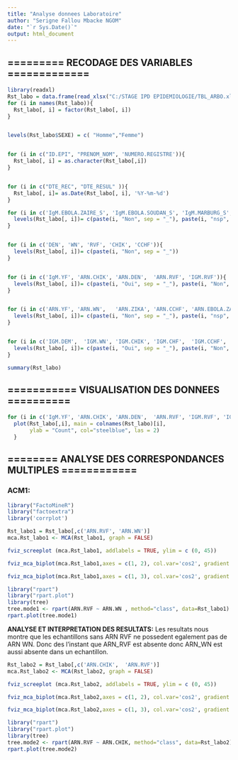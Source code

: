 ---
title: "Analyse donnees Laboratoire"
author: "Serigne Fallou Mbacke NGOM"
date: "`r Sys.Date()`"
output: html_document
---


## ========= RECODAGE DES VARIABLES ============= #
```{r echo=FALSE, warning=FALSE}
library(readxl)
Rst_labo = data.frame(read_xlsx("C:/STAGE IPD EPIDEMIOLOGIE/TBL_ARBO.xlsx"))
for (i in names(Rst_labo)){
  Rst_labo[, i] = factor(Rst_labo[, i])
}


levels(Rst_labo$SEXE) = c( "Homme","Femme")


for (i in c("ID.EPI", "PRENOM_NOM", 'NUMERO.REGISTRE')){
  Rst_labo[, i] = as.character(Rst_labo[,i])
}


for (i in c("DTE_REC", "DTE_RESUL" )){
  Rst_labo[, i]= as.Date(Rst_labo[, i], '%Y-%m-%d')
}

```


```{r echo=FALSE, warning=FALSE}
for (i in c('IgM.EBOLA.ZAIRE_S', 'IgM.EBOLA.SOUDAN_S', 'IgM.MARBURG_S', 'IgM.LASSA_S')){
  levels(Rst_labo[, i])= c(paste(i, "Non", sep = "_"), paste(i, "nsp", sep = "_"))
}


for (i in c('DEN', 'WN', 'RVF', 'CHIK', 'CCHF')){
  levels(Rst_labo[, i])= c(paste(i, "Non", sep = "_"))
} 


for (i in c('IgM.YF', 'ARN.CHIK', 'ARN.DEN',  'ARN.RVF', 'IGM.RVF')){
  levels(Rst_labo[, i])= c(paste(i, "Oui", sep = "_"), paste(i, "Non", sep = "_"), paste(i, "nsp", sep = "_"), paste(i, "a_ver", sep = "_"))
}


for (i in c('ARN.YF', 'ARN.WN',   'ARN.ZIKA', 'ARN.CCHF', 'ARN.EBOLA.ZAIRE', 'ARN.EBOLA.SOUDAN', 'ARN.MARBURG', 'ARN.LASSA')){
  levels(Rst_labo[, i])= c(paste(i, "Non", sep = "_"), paste(i, "nsp", sep = "_"), paste(i, "a_ver", sep = "_"))
}  


for (i in c('IGM.DEM',  'IGM.WN', 'IGM.CHIK', 'IGM.CHF',  'IGM.CCHF', 'IGM.ZIKA')){
  levels(Rst_labo[, i])= c(paste(i, "Oui", sep = "_"), paste(i, "Non", sep = "_"), paste(i, "nsp", sep = "_"))
}

summary(Rst_labo)
```

## =========== VISUALISATION DES DONNEES ========== ##
```{r echo=FALSE, warning=FALSE}

for (i in c('IgM.YF', 'ARN.CHIK', 'ARN.DEN',  'ARN.RVF', 'IGM.RVF', 'IGM.DEM',  'IGM.WN', 'IGM.CHIK', 'IGM.CHF',  'IGM.CCHF', 'IGM.ZIKA','ARN.YF', 'ARN.WN',   'ARN.ZIKA', 'ARN.CCHF', 'ARN.EBOLA.ZAIRE', 'ARN.EBOLA.SOUDAN', 'ARN.MARBURG', 'ARN.LASSA', 'DEN', 'WN', 'RVF', 'CHIK', 'CCHF', 'IgM.EBOLA.ZAIRE_S', 'IgM.EBOLA.SOUDAN_S', 'IgM.MARBURG_S', 'IgM.LASSA_S', 'CENTRE', "REGION", "TYPE.DE.SITE", "SEXE")) {
  plot(Rst_labo[,i], main = colnames(Rst_labo)[i],
       ylab = "Count", col="steelblue", las = 2)
  }
```

## ======== ANALYSE DES CORRESPONDANCES MULTIPLES ============
### ACM1:

```{r echo=FALSE, warning=FALSE}
library("FactoMineR")
library("factoextra")
library('corrplot')

Rst_labo1 = Rst_labo[,c('ARN.RVF', 'ARN.WN')]
mca.Rst_labo1 <- MCA(Rst_labo1, graph = FALSE)

fviz_screeplot (mca.Rst_labo1, addlabels = TRUE, ylim = c (0, 45))

fviz_mca_biplot(mca.Rst_labo1,axes = c(1, 2), col.var='cos2', gradient.cols = c("#00AFBB", "#E7B800", "#FC4E07"),repel = TRUE, ggtheme=theme_minimal())

fviz_mca_biplot(mca.Rst_labo1,axes = c(1, 3), col.var='cos2', gradient.cols = c("#00AFBB", "#E7B800", "#FC4E07"),repel = TRUE, ggtheme=theme_minimal())

```

```{r echo=FALSE, warning=FALSE}
library("rpart")
library("rpart.plot")
library(tree)
tree.mode1 <- rpart(ARN.RVF ~ ARN.WN , method="class", data=Rst_labo1)
rpart.plot(tree.mode1)

```
**ANALYSE ET INTERPRETATION DES RESULTATS:** 
Les resultats nous montre que les echantillons sans ARN RVF ne possedent egalement pas de ARN WN. 
Donc des l'instant que ARN_RVF est absente donc ARN_WN est aussi absente dans un echantillon.



```{r}
Rst_labo2 = Rst_labo[,c('ARN.CHIK',  'ARN.RVF')]
mca.Rst_labo2 <- MCA(Rst_labo2, graph = FALSE)

fviz_screeplot (mca.Rst_labo2, addlabels = TRUE, ylim = c (0, 45))

fviz_mca_biplot(mca.Rst_labo2,axes = c(1, 2), col.var='cos2', gradient.cols = c("#00AFBB", "#E7B800", "#FC4E07"),repel = TRUE, ggtheme=theme_minimal())

fviz_mca_biplot(mca.Rst_labo2,axes = c(1, 3), col.var='cos2', gradient.cols = c("#00AFBB", "#E7B800", "#FC4E07"),repel = TRUE, ggtheme=theme_minimal())

```

```{r echo=FALSE, warning=FALSE}
library("rpart")
library("rpart.plot")
library(tree)
tree.mode2 <- rpart(ARN.RVF ~ ARN.CHIK, method="class", data=Rst_labo2)
rpart.plot(tree.mode2)

```





